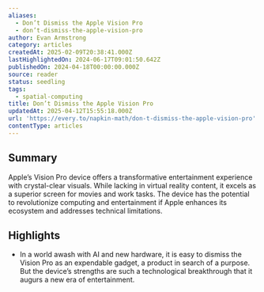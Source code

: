 ```yaml
---
aliases:
  - Don’t Dismiss the Apple Vision Pro
  - don’t-dismiss-the-apple-vision-pro
author: Evan Armstrong
category: articles
createdAt: 2025-02-09T20:38:41.000Z
lastHighlightedOn: 2024-06-17T09:01:50.642Z
publishedOn: 2024-04-18T00:00:00.000Z
source: reader
status: seedling
tags:
  - spatial-computing
title: Don’t Dismiss the Apple Vision Pro
updatedAt: 2025-04-12T15:55:18.000Z
url: 'https://every.to/napkin-math/don-t-dismiss-the-apple-vision-pro'
contentType: articles
---
```

## Summary

Apple’s Vision Pro device offers a transformative entertainment experience with crystal-clear visuals. While lacking in virtual reality content, it excels as a superior screen for movies and work tasks. The device has the potential to revolutionize computing and entertainment if Apple enhances its ecosystem and addresses technical limitations.

## Highlights

- In a world awash with AI and new hardware, it is easy to dismiss the Vision Pro as an expendable gadget, a product in search of a purpose. But the device’s strengths are such a technological breakthrough that it augurs a new era of entertainment.
